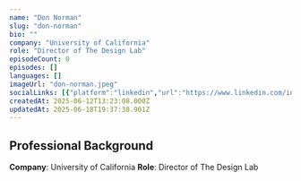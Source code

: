 ```yaml
---
name: "Don Norman"
slug: "don-norman"
bio: ""
company: "University of California"
role: "Director of The Design Lab"
episodeCount: 0
episodes: []
languages: []
imageUrl: "don-norman.jpeg"
socialLinks: [{"platform":"linkedin","url":"https://www.linkedin.com/in/donnorman/"}]
createdAt: 2025-06-12T13:23:08.000Z
updatedAt: 2025-06-18T19:37:38.901Z
---
```


## Professional Background

**Company**: University of California
**Role**: Director of The Design Lab
